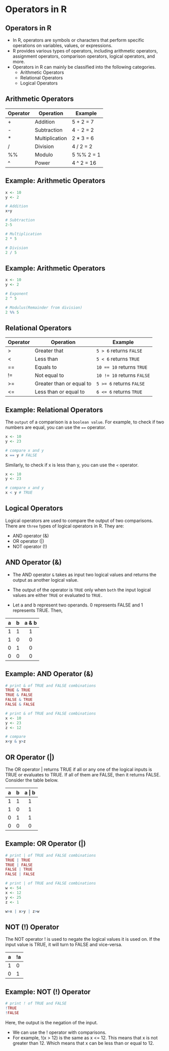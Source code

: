 # Operators in R

## Operators in R

-   In R, operators are symbols or characters that perform specific operations on variables, values, or expressions.
-   R provides various types of operators, including arithmetic operators, assignment operators, comparison operators, logical operators, and more.
-   Operators in R can mainly be classified into the following categories.
    -   Arithmetic Operators
    -   Relational Operators
    -   Logical Operators

## Arithmetic Operators

| Operator | Operation      | Example     |
|----------|----------------|-------------|
| \+       | Addition       | 5 + 2 = 7   |
| \-       | Subtraction    | 4 - 2 = 2   |
| \*       | Multiplication | 2 \* 3 = 6  |
| /        | Division       | 4 / 2 = 2   |
| %%       | Modulo         | 5 %% 2 = 1  |
| \^       | Power          | 4 \^ 2 = 16 |

## Example: Arithmetic Operators

```{r, arithmetic-operators}
x <- 10 
y <- 2 

# Addition
x+y

# Subtraction
2-5

# Multiplication
2 * 5 

# Division
2 / 5 
```

## Example: Arithmetic Operators

```{r, arithmetic-operators-2}
x <- 10 
y <- 2 

# Exponent 
2 ^ 5

# Modulus(Remainder from division)
2 %% 5
```

## Relational Operators

| Operator | Operation                | Example                    |
|----------|--------------------------|----------------------------|
| \>       | Greater that             | `5 > 6` returns `FALSE`    |
| \<       | Less than                | `5 < 6` returns `TRUE`     |
| ==       | Equals to                | `10 == 10` returns `TRUE`  |
| !=       | Not equal to             | `10 != 10` returns `FALSE` |
| \>=      | Greater than or equal to | `5 >= 6` returns `FALSE`   |
| \<=      | Less than or equal to    | `6 <= 6` returns `TRUE`    |

## Example: Relational Operators

The `output` of a comparison is a `boolean value`. For example, to check if two numbers are equal, you can use the `==` operator.

```{r, relational-operators-1}
x <- 10
y <- 23

# compare x and y
x == y # FALSE
```

Similarly, to check if x is less than y, you can use the `<` operator.

```{r, relational-operators-2}
x <- 10
y <- 23

# compare x and y
x < y # TRUE
```

## Logical Operators

Logical operators are used to compare the output of two comparisons. There are `three` types of logical operators in R. They are:

-   AND operator (&)
-   OR operator (\|)
-   NOT operator (!)

## AND Operator (&)

-   The AND operator `&` takes as input two logical values and returns the output as another logical value.

-   The output of the operator is `TRUE` only when `both` the input logical values are either `TRUE` or evaluated to `TRUE.`

-   Let a and b represent two operands. 0 represents FALSE and 1 represents TRUE. Then,

|  a  |  b  | a & b |
|:---:|:---:|:-----:|
|  1  |  1  |   1   |
|  1  |  0  |   0   |
|  0  |  1  |   0   |
|  0  |  0  |   0   |

## Example: AND Operator (&)

```{r, and-1}
# print & of TRUE and FALSE combinations
TRUE & TRUE
TRUE & FALSE
FALSE & TRUE
FALSE & FALSE
```

```{r, and-2}
# print & of TRUE and FALSE combinations
x <- 10
y <- 23
z <- 12

# compare 
x<y & y>z
```

## OR Operator (\|)

The OR operator \| returns TRUE if all or any one of the logical inputs is TRUE or evaluates to TRUE. If all of them are FALSE, then it returns FALSE. Consider the table below.

|  a  |  b  | a \| b |
|:---:|:---:|:------:|
|  1  |  1  |   1    |
|  1  |  0  |   1    |
|  0  |  1  |   1    |
|  0  |  0  |   0    |

## Example: OR Operator (\|)

```{r, or}
# print | of TRUE and FALSE combinations
TRUE | TRUE
TRUE | FALSE
FALSE | TRUE
FALSE | FALSE
```

```{r, or-2}
# print | of TRUE and FALSE combinations
w <- 54
x <- 12
y <- 25
z <- 1

w>x | x>y | z>w
```

## NOT (\!) Operator

The NOT operator ! is used to negate the logical values it is used on. If the input value is TRUE, it will turn to FALSE and vice-versa.

| a   | !a  |
|-----|-----|
| 1   | 0   |
| 0   | 1   |

## Example: NOT (\!) Operator
```{r, not}
# print ! of TRUE and FALSE
!TRUE
!FALSE
```
Here, the output is the negation of the input.

- We can use the ! operator with comparisons. 
- For example, !(x > 12) is the same as x <= 12. This means that x is not greater than 12. Which means that x can be less than or equal to 12.
